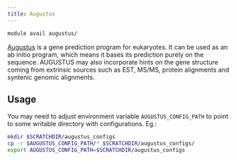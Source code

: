 ```yaml
---
title: Augustus
---
```

```bash
module avail augustus/
```

[Augustus](http://bioinf.uni-greifswald.de/augustus/) is a gene prediction program for eukaryotes. It can be used as an ab initio program, which means it bases its prediction purely on the sequence. AUGUSTUS may also incorporate hints on the gene structure coming from extrinsic sources such as EST, MS/MS, protein alignments and syntenic genomic alignments.

## Usage

You may need to adjust environment variable `AUGUSTUS_CONFIG_PATH` to point to some writable directory with configurations. Eg.:

```bash
mkdir $SCRATCHDIR/augustus_configs
cp -r $AUGUSTUS_CONFIG_PATH/* $SCRATCHDIR/augustus_configs/
export AUGUSTUS_CONFIG_PATH=$SCRATCHDIR/augustus_configs
```





